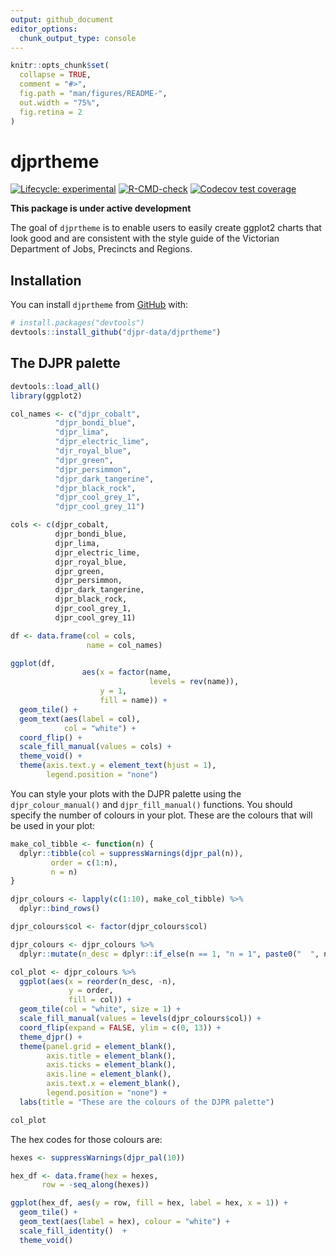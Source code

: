 ```yaml
---
output: github_document
editor_options: 
  chunk_output_type: console
---
```


<!-- README.md is generated from README.Rmd. Please edit that file -->

```r
knitr::opts_chunk$set(
  collapse = TRUE,
  comment = "#>",
  fig.path = "man/figures/README-",
  out.width = "75%",
  fig.retina = 2
)
```

# djprtheme


<!-- badges: start -->
[![Lifecycle: experimental](https://img.shields.io/badge/lifecycle-experimental-orange.svg)](https://lifecycle.r-lib.org/articles/stages.html#experimental)
[![R-CMD-check](https://github.com/djpr-data/djprtheme/workflows/R-CMD-check/badge.svg)](https://github.com/djpr-data/djprtheme/actions)
[![Codecov test coverage](https://codecov.io/gh/djpr-data/djprtheme/branch/main/graph/badge.svg)](https://codecov.io/gh/djpr-data/djprtheme?branch=main)
<!-- badges: end -->

**This package is under active development**

The goal of `djprtheme` is to enable users to easily create ggplot2 charts that
look good and are consistent with the style guide of the Victorian Department of
Jobs, Precincts and Regions.

## Installation

You can install `djprtheme` from [GitHub](https://github.com/) with:

``` r
# install.packages("devtools")
devtools::install_github("djpr-data/djprtheme")
```

## The DJPR palette

```r
devtools::load_all()
library(ggplot2)

col_names <- c("djpr_cobalt",
          "djpr_bondi_blue",
          "djpr_lima",
          "djpr_electric_lime",
          "djr_royal_blue",
          "djpr_green",
          "djpr_persimmon",
          "djpr_dark_tangerine",
          "djpr_black_rock",
          "djpr_cool_grey_1",
          "djpr_cool_grey_11")

cols <- c(djpr_cobalt,
          djpr_bondi_blue,
          djpr_lima,
          djpr_electric_lime,
          djpr_royal_blue,
          djpr_green,
          djpr_persimmon,
          djpr_dark_tangerine,
          djpr_black_rock,
          djpr_cool_grey_1,
          djpr_cool_grey_11)

df <- data.frame(col = cols,
                 name = col_names)

ggplot(df,
                aes(x = factor(name, 
                               levels = rev(name)),
                    y = 1,
                    fill = name)) +
  geom_tile() +
  geom_text(aes(label = col),
            col = "white") +
  coord_flip() +
  scale_fill_manual(values = cols) +
  theme_void() +
  theme(axis.text.y = element_text(hjust = 1),
        legend.position = "none")

```


You can style your plots with the DJPR palette using the `djpr_colour_manual()` and `djpr_fill_manual()` functions. You should specify the number of colours in your plot. These are the colours that will be used in your plot:

```r
make_col_tibble <- function(n) {
  dplyr::tibble(col = suppressWarnings(djpr_pal(n)),
         order = c(1:n),
         n = n)
}

djpr_colours <- lapply(c(1:10), make_col_tibble) %>%
  dplyr::bind_rows()

djpr_colours$col <- factor(djpr_colours$col)

djpr_colours <- djpr_colours %>%
  dplyr::mutate(n_desc = dplyr::if_else(n == 1, "n = 1", paste0("  ", n)))

col_plot <- djpr_colours %>%
  ggplot(aes(x = reorder(n_desc, -n), 
             y = order, 
             fill = col)) +
  geom_tile(col = "white", size = 1) +
  scale_fill_manual(values = levels(djpr_colours$col)) +
  coord_flip(expand = FALSE, ylim = c(0, 13)) +
  theme_djpr() +
  theme(panel.grid = element_blank(),
        axis.title = element_blank(),
        axis.ticks = element_blank(),
        axis.line = element_blank(),
        axis.text.x = element_blank(),
        legend.position = "none") +
  labs(title = "These are the colours of the DJPR palette")

col_plot
```


The hex codes for those colours are:

```r
hexes <- suppressWarnings(djpr_pal(10))

hex_df <- data.frame(hex = hexes,
       row = -seq_along(hexes))

ggplot(hex_df, aes(y = row, fill = hex, label = hex, x = 1)) +
  geom_tile() +
  geom_text(aes(label = hex), colour = "white") +
  scale_fill_identity()  +
  theme_void()

```
